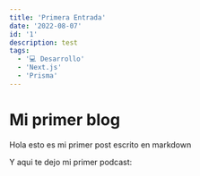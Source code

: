 ```yaml
---
title: 'Primera Entrada'
date: '2022-08-07'
id: '1'
description: test
tags:
  - '💻 Desarrollo'
  - 'Next.js'
  - 'Prisma'
---
```


# Mi primer blog

Hola esto es mi primer post escrito en markdown

Y aqui te dejo mi primer podcast:

<Podcast episode="7qOQJLZ6IqFdRzUt8pOSCf" />